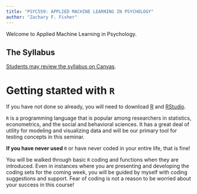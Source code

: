 ```yaml
---
title: "PSYC559: APPLIED MACHINE LEARNING IN PSYCHOLOGY"
author: "Zachary F. Fisher"
---
```


Welcome to Applied Machine Learning in Psychology.

## The Syllabus

[Students may review the syllabus on Canvas](https://canvas.unc.edu/).

# Getting sta$\texttt{R}$ted with $\texttt{R}$

If you have not done so already, you will need to download [R](https://ftp.osuosl.org/pub/cran/) and [RStudio](https://posit.co/download/rstudio-desktop/).

$\texttt{R}$ is a programming language that is popular among researchers in statistics, econometrics, and the social and behavioral sciences. It has a great deal of utility for modeling and visualizing data and will be our primary tool for testing concepts in this seminar.

**If you have never used** $\texttt{R}$ or have never coded in your entire life, that is fine!

You will be walked through basic $\texttt{R}$ coding and functions when they are introduced. Even in instances where you are presenting and developing the coding sets for the coming week, you will be guided by myself with coding suggestions and support. Fear of coding is not a reason to be worried about your success in this course!
